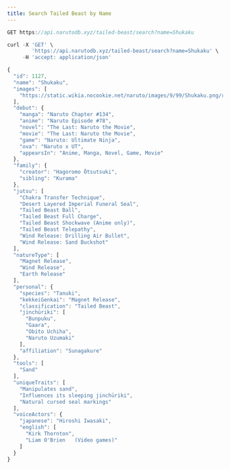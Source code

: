 ```yaml
---
title: Search Tailed Beast by Name
---
```


```js
GET https://api.narutodb.xyz/tailed-beast/search?name=Shukaku
```

```js
curl -X 'GET' \
        'https://api.narutodb.xyz/tailed-beast/search?name=Shukaku' \
     -H 'accept: application/json'
```

```js
{
  "id": 1127,
  "name": "Shukaku",
  "images": [
    "https://static.wikia.nocookie.net/naruto/images/9/99/Shukaku.png/revision/latest/scale-to-width-down/300?cb=20140916210030"
  ],
  "debut": {
    "manga": "Naruto Chapter #134",
    "anime": "Naruto Episode #78",
    "novel": "The Last: Naruto the Movie",
    "movie": "The Last: Naruto the Movie",
    "game": "Naruto: Ultimate Ninja",
    "ova": "Naruto x UT",
    "appearsIn": "Anime, Manga, Novel, Game, Movie"
  },
  "family": {
    "creator": "Hagoromo Ōtsutsuki",
    "sibling": "Kurama"
  },
  "jutsu": [
    "Chakra Transfer Technique",
    "Desert Layered Imperial Funeral Seal",
    "Tailed Beast Ball",
    "Tailed Beast Full Charge",
    "Tailed Beast Shockwave (Anime only)",
    "Tailed Beast Telepathy",
    "Wind Release: Drilling Air Bullet",
    "Wind Release: Sand Buckshot"
  ],
  "natureType": [
    "Magnet Release",
    "Wind Release",
    "Earth Release"
  ],
  "personal": {
    "species": "Tanuki",
    "kekkeiGenkai": "Magnet Release",
    "classification": "Tailed Beast",
    "jinchūriki": [
      "Bunpuku",
      "Gaara",
      "Obito Uchiha",
      "Naruto Uzumaki"
    ],
    "affiliation": "Sunagakure"
  },
  "tools": [
    "Sand"
  ],
  "uniqueTraits": [
    "Manipulates sand",
    "Influences its sleeping jinchūriki",
    "Natural cursed seal markings"
  ],
  "voiceActors": {
    "japanese": "Hiroshi Iwasaki",
    "english": [
      "Kirk Thornton",
      "Liam O'Brien   (Video games)"
    ]
  }
}
```
